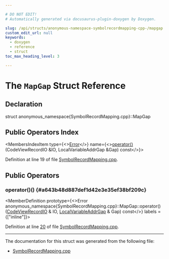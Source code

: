 ```yaml
---

# DO NOT EDIT!
# Automatically generated via docusaurus-plugin-doxygen by Doxygen.

slug: /api/structs/anonymous-namespace-symbolrecordmapping-cpp-/mapgap
custom_edit_url: null
keywords:
  - doxygen
  - reference
  - struct
toc_max_heading_level: 3

---
```





# The `MapGap` Struct Reference

<DoxygenPage pluginConfig={pluginConfig}>



## Declaration

<CodeBlock>struct anonymous_namespace{SymbolRecordMapping.cpp}::MapGap</CodeBlock>

## Public Operators Index

<MembersIndex>

<MembersIndexItem
  type={<><a href="/docs/api/classes/llvm/error">Error</a></>}
  name={<><a href="#a643b48d887def1d42e3e35ef38bf209c">operator()</a> (CodeViewRecordIO &amp;IO, LocalVariableAddrGap &amp;Gap) const</>}>
</MembersIndexItem>

</MembersIndex>


Definition at line 19 of file <a href="/docs/api/files/lib/lib/debuginfo/lib/debuginfo/codeview/symbolrecordmapping-cpp">SymbolRecordMapping.cpp</a>.

<SectionDefinition>

## Public Operators

### operator()() {#a643b48d887def1d42e3e35ef38bf209c}

<MemberDefinition
  prototype={<>Error anonymous&#95;namespace&#123;SymbolRecordMapping.cpp&#125;::MapGap::operator() (<a href="/docs/api/classes/llvm/codeview/codeviewrecordio">CodeViewRecordIO</a> &amp; IO, <a href="/docs/api/structs/llvm/codeview/localvariableaddrgap">LocalVariableAddrGap</a> &amp; Gap) const</>}
  labels = {["inline"]}>

Definition at line <a href="/docs/api/files/lib/lib/debuginfo/lib/debuginfo/codeview/symbolrecordmapping-cpp/#l00020">20</a> of file <a href="/docs/api/files/lib/lib/debuginfo/lib/debuginfo/codeview/symbolrecordmapping-cpp">SymbolRecordMapping.cpp</a>.
</MemberDefinition>

</SectionDefinition>

<hr/>

The documentation for this struct was generated from the following file:

<ul>
<li><a href="/docs/api/files/lib/lib/debuginfo/lib/debuginfo/codeview/symbolrecordmapping-cpp">SymbolRecordMapping.cpp</a></li>
</ul>

</DoxygenPage>
